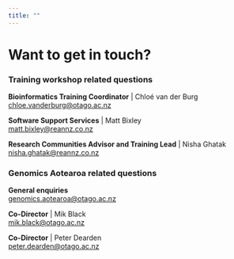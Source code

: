 ```yaml
---
title: ""
---
```


# Want to get in touch?


### Training workshop related questions  

**Bioinformatics Training Coordinator** | Chloé van der Burg  
[chloe.vanderburg@otago.ac.nz](mailto:chloe.vanderburg@otago.ac.nz)  

**Software Support Services** | Matt Bixley  
[matt.bixley@reannz.co.nz](mailto:matt.bixley@reannz.co.nz)  

**Research Communities Advisor and Training Lead** | Nisha Ghatak  
[nisha.ghatak@reannz.co.nz](mailto:nisha.ghatak@reannz.co.nz)


### Genomics Aotearoa related questions  

**General enquiries**  
[genomics.aotearoa@otago.ac.nz](mailto:genomics.aotearoa@otago.ac.nz)  

**Co-Director** | Mik Black  
[mik.black@otago.ac.nz](mailto:mik.black@otago.ac.nz)  

**Co-Director** | Peter Dearden  
[peter.dearden@otago.ac.nz](mailto:peter.dearden@otago.ac.nz)



